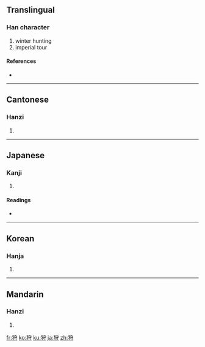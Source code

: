 ==Translingual==

===Han character===
{{Han char|rn=94|rad=犬|as=06|sn=9|four=4324<sub>2</sub>|canj=大竹十木戈 (KHJDI)}}

# winter hunting
# imperial tour

====References====
* {{Han ref|kx=0711.040|dkj=20390|dj=1123.040|hdz=21346.050|uh=72E9|ud=29417|bh=ACBC|bd=44220}}

----

==Cantonese==

===Hanzi===
{{yue-hanzi|jyut=|y=sau3}}

# {{defn|Cantonese|sort=犬06}}

----

==Japanese==

===Kanji===
{{ja-kanji|grade=c|rs=犬06}}

# {{defn|Japanese|sort=犬06}}

====Readings====
* {{ja-readings|on=[[しゅ]] (shu), [[しゅう]] (shū)|kun=[[かる]] (karu), [[かり]] (kari)}}

----

==Korean==

===Hanja===
{{ko-hanja|hangeul=수|eumhun=|rv=su|mr=su|y=swu}}

# {{defn|Korean|sort=犬06}}

----

==Mandarin==

===Hanzi===
{{cmn-hanzi|pin=[[shòu]] ([[shou4]])|wg=shou<sup>4</sup>}}

# {{defn|Mandarin|sort=犬06}}

[[fr:狩]]
[[ko:狩]]
[[ku:狩]]
[[ja:狩]]
[[zh:狩]]
